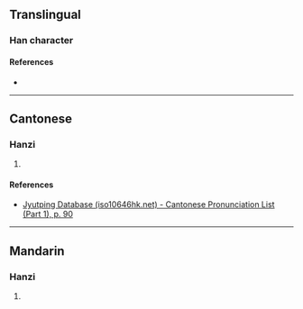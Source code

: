 {{character info/new}}
==Translingual==

===Han character===
{{Han char|rn=37|rad=大|as=04|sn=7|four=|canj=KMMI|ids=⿱大云}}

====References====
* {{Han ref|kx=0250.080|dkj=05863|dj=0509.160|hdz=10529.060|uh=593D|ud=22845}}

----

==Cantonese==

===Hanzi===
{{yue-hanzi|jyut=[[wan5]]|y=wan5}}

# {{defn|lang=yue|sort=大04}}

====References====
* [http://www.iso10646hk.net/jp/document/download.jsp Jyutping Database (iso10646hk.net) - Cantonese Pronunciation List (Part 1), p. 90]

----

==Mandarin==

===Hanzi===
{{cmn-hanzi|pin=[[yùn]] ([[yun4]])|wg=yün<sup>4</sup>}}

# {{defn|lang=cmn|sort=大04}}